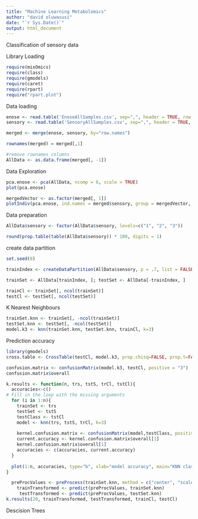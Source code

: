 ```yaml
---
title: "Machine Learning Metabolomics"
author: "david oluwasusi"
date: "`r Sys.Date()`"
output: html_document
---
```


Classification of sensory data

Library Loading
```r
require(mixOmics)
require(class)
require(gmodels)
require(caret)
require(rpart)
require("rpart.plot")
```


Data loading

```r
enose <- read.table('EnoseAllSamples.csv', sep=",", header = TRUE, row.names = 1)
sensory <- read.table('SensoryAllSamples.csv', sep=",", header = TRUE, row.names = 1)
```

```r
merged <- merge(enose, sensory, by="row.names")

rownames(merged) = merged[,1]

#remove rownames columns
AllData <- as.data.frame(merged[, -1])
```

Data Exploration

```r

pca.enose <- pca(AllData, ncomp = 6, scale = TRUE)
plot(pca.enose)
```
```r
mergedVector <- as.factor(merged[, 1])
plotIndiv(pca.enose, ind.names = merged$sensory, group = mergedVector, style = "lattice")
```
Data preparation
```r
AllData$sensory <- factor(AllData$sensory, levels=c("1", "2", "3"))

round(prop.table(table(AllData$sensory)) * 100, digits = 1)
```


create data partition
```r
set.seed(8)

trainIndex <- createDataPartition(AllData$sensory, p = .7, list = FALSE, times = 1)

trainSet <- AllData[trainIndex, ]; testSet <- AllData[-trainIndex, ]

trainCl <- trainSet[, ncol(trainSet)]
testCl <- testSet[, ncol(testSet)]
```


K Nearest Neighbours

```r
trainSet.knn <- trainSet[, -ncol(trainSet)]
testSet.knn <- testSet[, -ncol(testSet)]
model.k3 <- knn(trainSet.knn, testSet.knn, trainCl, k=3)
```

Prediction accuracy
```r
library(gmodels)
cross.table <- CrossTable(testCl, model.k3, prop.chisq=FALSE, prop.t=FALSE, prop.c=FALSE, prop.r=FALSE)
```
```r
confusion.matrix <- confusionMatrix(model.k3, testCl, positive = "3")
confusion.matrix$overall
```

```r
k.results <- function(n, trs, tstS, trCl, tstCl){
  accuracies<-c()
# Fill in the loop with the missing arguments
  for (i in 1:n){
    trainSet <- trs
    testSet <- tstS
    testClass <- tstCl
    model <- knn(trs, tstS, trCl, k=3)
  
    kernel.confusion.matrix <- confusionMatrix(model,testClass, positive="3")
    current.accuracy <- kernel.confusion.matrix$overall[1]
    kernel.confusion.matrix$overall[1]
    accuracies <- c(accuracies, current.accuracy)
  }
  
  plot(1:n, accuracies, type="b", xlab="model accuracy", main="KNN classifier prediction accuracy")
}

```

```r
  preProcValues <- preProcess(trainSet.knn, method = c("center", "scale"))
    trainTransformed <- predict(preProcValues, trainSet.knn)
     testTransformed <- predict(preProcValues, testSet.knn)
k.results(20, trainTransformed, testTransformed, trainCl, testCl)
```
Descision Trees

